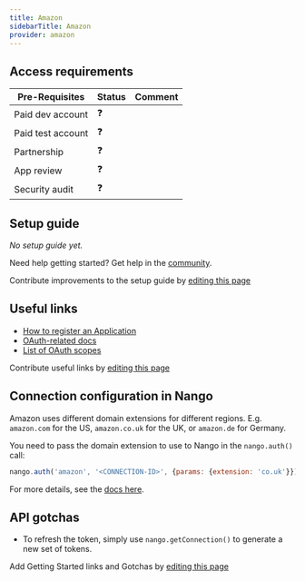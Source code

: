 ```yaml
---
title: Amazon
sidebarTitle: Amazon
provider: amazon
---
```



<Overview />
<PreBuiltTooling provider={providers[pageMetadata.provider]} />
<PreBuiltUseCases />

## Access requirements
| Pre-Requisites | Status | Comment|
| - | - | - |
| Paid dev account | ❓ |  |
| Paid test account | ❓ |  |
| Partnership | ❓ | |
| App review | ❓ |  |
| Security audit | ❓ | |


## Setup guide

_No setup guide yet._

<Tip>Need help getting started? Get help in the [community](https://nango.dev/slack).</Tip>

<Note>Contribute improvements to the setup guide by [editing this page](https://github.com/nangohq/nango/tree/master/docs-v2/integrations/all/insightly.mdx)</Note>


## Useful links

-   [How to register an Application](https://developer.amazon.com/docs/login-with-amazon/register-web.html)
-   [OAuth-related docs](https://developer.amazon.com/docs/login-with-amazon/authorization-code-grant.html)
-   [List of OAuth scopes](https://developer.amazon.com/docs/login-with-amazon/customer-profile.html)

<Note>Contribute useful links by [editing this page](https://github.com/nangohq/nango/tree/master/docs-v2/integrations/all/insightly.mdx)</Note>

## Connection configuration in Nango

Amazon uses different domain extensions for different regions. E.g. `amazon.com` for the US, `amazon.co.uk` for the UK, or `amazon.de` for Germany.

You need to pass the domain extension to use to Nango in the `nango.auth()` call:

```js
nango.auth('amazon', '<CONNECTION-ID>', {params: {extension: 'co.uk'}});
```

For more details, see the [docs here](/guides/getting-started/authorize-an-api-from-your-app#apis-requiring-connection-specific-configuration-for-authorization).

## API gotchas

-   To refresh the token, simply use `nango.getConnection()` to generate a new set of tokens.

<Note>Add Getting Started links and Gotchas by [editing this page](https://github.com/nangohq/nango/tree/master/docs-v2/integrations/all/amazon.mdx)</Note>
